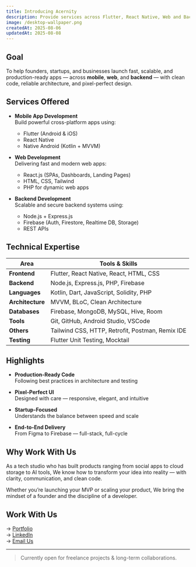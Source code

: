 ```yaml
---
title: Introducing Acernity
description: Provide services across Flutter, React Native, Web and Backend — built with precision and performance.
image: /desktop-wallpaper.png
createdAt: 2025-08-06
updatedAt: 2025-08-08
---
```


## Goal

To help founders, startups, and businesses launch fast, scalable, and production-ready apps — across **mobile**, **web**, and **backend** — with clean code, reliable architecture, and pixel-perfect design.

## Services Offered

- **Mobile App Development**  
  Build powerful cross-platform apps using:

  - Flutter (Android & iOS)
  - React Native
  - Native Android (Kotlin + MVVM)

- **Web Development**  
  Delivering fast and modern web apps:

  - React.js (SPAs, Dashboards, Landing Pages)
  - HTML, CSS, Tailwind
  - PHP for dynamic web apps

- **Backend Development**  
  Scalable and secure backend systems using:
  - Node.js + Express.js
  - Firebase (Auth, Firestore, Realtime DB, Storage)
  - REST APIs

## Technical Expertise

| Area             | Tools & Skills                                   |
| ---------------- | ------------------------------------------------ |
| **Frontend**     | Flutter, React Native, React, HTML, CSS          |
| **Backend**      | Node.js, Express.js, PHP, Firebase               |
| **Languages**    | Kotlin, Dart, JavaScript, Solidity, PHP          |
| **Architecture** | MVVM, BLoC, Clean Architecture                   |
| **Databases**    | Firebase, MongoDB, MySQL, Hive, Room             |
| **Tools**        | Git, GitHub, Android Studio, VSCode              |
| **Others**       | Tailwind CSS, HTTP, Retrofit, Postman, Remix IDE |
| **Testing**      | Flutter Unit Testing, Mocktail                   |

## Highlights

- **Production-Ready Code**  
  Following best practices in architecture and testing

- **Pixel-Perfect UI**  
  Designed with care — responsive, elegant, and intuitive

- **Startup-Focused**  
  Understands the balance between speed and scale

- **End-to-End Delivery**  
  From Figma to Firebase — full-stack, full-cycle

## Why Work With Us

As a tech studio who has built products ranging from social apps to cloud storage to AI tools, We know how to transform your idea into reality — with clarity, communication, and clean code.

Whether you’re launching your MVP or scaling your product, We bring the mindset of a founder and the discipline of a developer.

## Work With Us

→ [Portfolio](https://vivekupasani.vercel.app)  
→ [LinkedIn](https://linkedin.com/in/vivekupasani)  
→ [Email Us](mailto:vivekupasani@gmail.com)

---

> Currently open for freelance projects & long-term collaborations.
